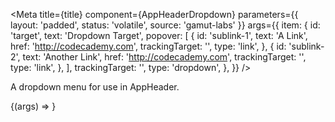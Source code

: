 

<Meta
  title={title}
  component={AppHeaderDropdown}
  parameters={{ layout: 'padded', status: 'volatile', source: 'gamut-labs' }}
  args={{
    item: {
      id: 'target',
      text: 'Dropdown Target',
      popover: [
        {
          id: 'sublink-1',
          text: 'A Link',
          href: 'http://codecademy.com',
          trackingTarget: '',
          type: 'link',
        },
        {
          id: 'sublink-2',
          text: 'Another Link',
          href: 'http://codecademy.com',
          trackingTarget: '',
          type: 'link',
        },
      ],
      trackingTarget: '',
      type: 'dropdown',
    },
  }}
/>

A dropdown menu for use in AppHeader.

<Canvas>
  <Story name="AppHeaderDropdown">
    {(args) => <AppHeaderDropdown {...args} />}
  </Story>
</Canvas>

<PropsTable story="AppHeaderDropdown" />
